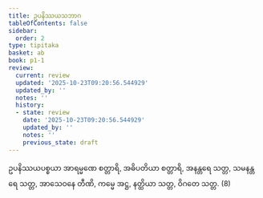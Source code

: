 ```yaml
---
title: ဥပနိဿယသဘာဂ
tableOfContents: false
sidebar:
  order: 2
type: tipitaka
basket: ab
book: p1-1
review:
  current: review
  updated: '2025-10-23T09:20:56.544929'
  updated_by: ''
  notes: ''
  history:
  - state: review
    date: '2025-10-23T09:20:56.544929'
    updated_by: ''
    notes: ''
    previous_state: draft
---
```



<ReviewStatus review={frontmatter.review} showDetails={true} />

<HypothesisAnnotation frontmatter={frontmatter} />

<DynamicBreadcrumb />

<Division number="72" book="p1-1" e="ch" v="36" p="324">

<Paragraph number="1967" book="p1-1">
ဥပနိဿယပစ္စယာ အာရမ္မဏေ စတ္တာရိ, အဓိပတိယာ စတ္တာရိ, အနန္တရေ သတ္တ, သမနန္တရေ သတ္တ, အာသေဝနေ တီဏိ, ကမ္မေ အဋ္ဌ, နတ္ထိယာ သတ္တ, ဝိဂတေ သတ္တ. (8)
</Paragraph>
</Division>